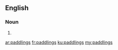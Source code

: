 ==English==

===Noun===
{{head|en|plural}}

# {{plural of|paddling|lang=en|nocat=1}}

[[ar:paddlings]]
[[fr:paddlings]]
[[ku:paddlings]]
[[my:paddlings]]